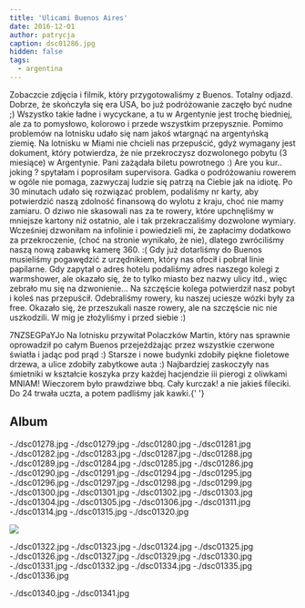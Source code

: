 ```yaml
---
title: 'Ulicami Buenos Aires'
date: 2016-12-01
author: patrycja
caption: dsc01286.jpg
hidden: false
tags:
  - argentina
---
```


Zobaczcie zdjęcia i filmik, który przygotowaliśmy z Buenos. Totalny odjazd. Dobrze, że skończyła się era USA, bo już podróżowanie zaczęło być nudne ;) Wszystko takie ładne i wycyckane, a tu w Argentynie jest trochę biedniej, ale za to pomysłowo, kolorowo i przede wszystkim przepysznie. Pomimo problemów na lotnisku udało się nam jakoś wtargnąć na argentyńską ziemię. Na lotnisku w Miami nie chcieli nas przepuścić, gdyż wymagany jest dokument, który potwierdza, że nie przekroczysz dozwolonego pobytu (3 miesiące) w Argentynie. Pani zażądała biletu powrotnego :) Are you kur.. joking ? spytałam i poprosiłam supervisora. Gadka o podróżowaniu rowerem w ogóle nie pomaga, zazwyczaj ludzie się patrzą na Ciebie jak na idiotę. Po 30 minutach udało się rozwiązać problem, podaliśmy nr karty, aby potwierdzić naszą zdolność finansową do wylotu z kraju, choć nie mamy zamiaru. O dziwo nie skasowali nas za te rowery, które upchnęliśmy w mniejsze kartony niż ostatnio, ale i tak przekraczaliśmy dozwolone wymiary. Wcześniej dzwoniłam na infolinie i powiedzieli mi, że zapłacimy dodatkowo za przekroczenie, (choć na stronie wynikało, że nie), dlatego zwróciliśmy naszą nową zabawkę kamerę 360. :( Gdy już dotarliśmy do Buenos musieliśmy pogawędzić z urzędnikiem, który nas ofocił i pobrał linie papilarne. Gdy zapytał o adres hotelu podaliśmy adres naszego kolegi z warmshower, ale okazało się, że to tylko miasto bez nazwy ulicy itd., więc zebrało mu się na dzwonienie... Na szczęście kolega potwierdził nasz pobyt i koleś nas przepuścił. Odebraliśmy rowery, ku naszej uciesze wózki były za free. Okazało się, że przeszukali nasze rowery, ale na szczęście nic nie uszkodzili. W mig je złożyliśmy i przed siebie :)

<youtube>7NZSEGPaYJo</youtube>
Na lotnisku przywitał Polaczków Martin, który nas sprawnie oprowadził po całym Buenos
przejeżdżając przez wszystkie czerwone światła i jadąc pod prąd :) Starsze i nowe
budynki zdobiły piękne fioletowe drzewa, a ulice zdobiły zabytkowe auta :) Najbardziej
zaskoczyły nas śmietniki w kształcie koszyka przy każdej hacjendzie iii pierogi z
oliwkami MNIAM! Wieczorem było prawdziwe bbq. Cały kurczak! a nie jakieś fileciki.
Do 24 trwała uczta, a potem padliśmy jak kawki.{' '}

## Album

<grid>
  -./dsc01278.jpg -./dsc01279.jpg -./dsc01280.jpg -./dsc01281.jpg
  -./dsc01282.jpg -./dsc01283.jpg -./dsc01287.jpg -./dsc01288.jpg
  -./dsc01289.jpg -./dsc01284.jpg -./dsc01285.jpg -./dsc01286.jpg
  -./dsc01290.jpg -./dsc01291.jpg -./dsc01294.jpg -./dsc01295.jpg
  -./dsc01296.jpg -./dsc01297.jpg -./dsc01298.jpg -./dsc01299.jpg
  -./dsc01300.jpg -./dsc01301.jpg
</grid>
<grid>-./dsc01302.jpg -./dsc01303.jpg</grid>
<grid>
  -./dsc01304.jpg -./dsc01305.jpg -./dsc01306.jpg -./dsc01311.jpg
  -./dsc01314.jpg -./dsc01315.jpg -./dsc01320.jpg
</grid>

![](./dsc01321.jpg)

<grid>
  -./dsc01322.jpg -./dsc01323.jpg -./dsc01324.jpg -./dsc01325.jpg
  -./dsc01326.jpg -./dsc01327.jpg -./dsc01329.jpg -./dsc01330.jpg
  -./dsc01331.jpg -./dsc01332.jpg -./dsc01334.jpg -./dsc01335.jpg
  -./dsc01336.jpg
</grid>

<grid>-./dsc01340.jpg -./dsc01341.jpg</grid>
